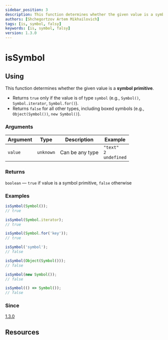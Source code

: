 ```yaml
---
sidebar_position: 3
description: This function determines whether the given value is a symbol primitive.
authors: [Shchegortzov Artem Mikhailovich]
tags: [is, symbol, falsy]
keywords: [is, symbol, falsy]
version: 1.3.0
---
```




# isSymbol

## Using

This function determines whether the given value is a **symbol primitive**.

- Returns `true` only if the value is of type `symbol` (e.g., `Symbol()`, `Symbol.iterator`, `Symbol.for()`).
- Returns `false` for all other types, including boxed symbols (e.g., `Object(Symbol())`, `new Symbol()`).

### Arguments

| Argument | Type      | Description     | Example                                |
| -------- | --------- | --------------- | -------------------------------------- |
| `value`  | `unknown` | Can be any type | `"text"` <br /> `2` <br /> `undefined` |

### Returns

`boolean` — `true` if value is a symbol primitive, `false` otherwise

### Examples

```js
isSymbol(Symbol());
// true

isSymbol(Symbol.iterator);
// true

isSymbol(Symbol.for('key'));
// true

isSymbol('symbol');
// false

isSymbol(Object(Symbol()));
// false

isSymbol(new Symbol());
// false

isSymbol(() => Symbol());
// false
```

### Since

[1.3.0](https://www.npmjs.com/package/shegit/v/1.3.0)

## Resources

<div style={{ display: 'flex', gap: 20 }}>
  <GitHubResourceButton linkPath={constants.resourceLinkPath} />
</div>
